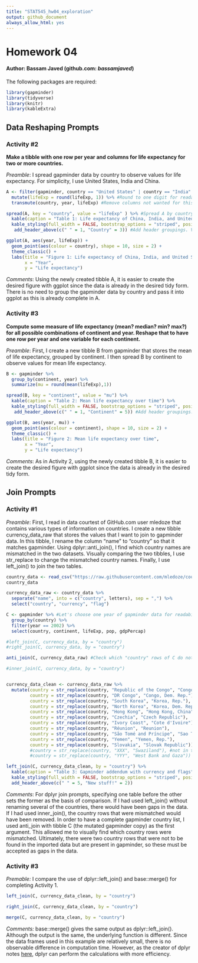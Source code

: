 ```yaml
---
title: "STAT545_hw04_exploration"
output: github_document
always_allow_html: yes
---
```


# Homework 04
#### Author: Bassam Javed (github.com: _bassamjaved_)

The following packages are required:

```r
library(gapminder)
library(tidyverse)
library(knitr)
library(kableExtra)

```

## Data Reshaping Prompts
### Activity #2

**Make a tibble with one row per year and columns for life expectancy for two or more countries.**

*Preamble*: I spread gapminder data by country to observe values for life expectancy. For simplicity, I use United States, India and China.

```r
A <- filter(gapminder, country == "United States" | country == "India" | country == "China") %>% 
  mutate(lifeExp = round(lifeExp, 1)) %>% #Round to one digit for readability
  transmute(country, year, lifeExp) #Remove columns not wanted for this analysis

spread(A, key = "country", value = "lifeExp" ) %>% #Spread A by country with values of lifeExp
  kable(caption = "Table 1: Life expectancy of China, India, and United States over time") %>% 
  kable_styling(full_width = FALSE, bootstrap_options = "striped", position = "center") %>% 
   add_header_above(c(" " = 1, "Country" = 3)) #Add header groupings. Value is column width.

ggplot(A, aes(year, lifeExp)) + 
  geom_point(aes(colour = country), shape = 10, size = 2) +
  theme_classic() +
  labs(title = "Figure 1: Life expectancy of China, India, and United States over time", 
       x = "Year", 
       y = "Life expectancy")

```

*Comments*: Using the newly created tibble A, it is easier to create the desired figure with ggplot since the data is already in the desired tidy form. There is no need to group the gapminder data by country and pass it into ggplot as this is already complete in A.


### Activity #3

**Compute some measure of life expectancy (mean? median? min? max?) for all possible combinations of continent and year. Reshape that to have one row per year and one variable for each continent.**

*Preamble*: First, I create a new tibble B from gapminder that stores the mean of life expectancy, grouped by continent. I then spread B by continent to observe values for mean life expectancy.

```r
B <- gapminder %>% 
  group_by(continent, year) %>% 
  summarize(mu = round(mean(lifeExp),1))

spread(B, key = "continent", value = "mu") %>% 
  kable(caption = "Table 2: Mean life expectancy over time") %>% 
  kable_styling(full_width = FALSE, bootstrap_options = "striped", position = "center") %>% 
   add_header_above(c(" " = 1, "Continent" = 5)) #Add header groupings. Value is column width.

ggplot(B, aes(year, mu)) + 
  geom_point(aes(colour = continent), shape = 10, size = 2) +
  theme_classic() +
  labs(title = "Figure 2: Mean life expectancy over time", 
       x = "Year", 
       y = "Life expectancy")

```

*Comments*: As in Activity 2, using the newly created tibble B, it is easier to create the desired figure with ggplot since the data is already in the desired tidy form.


## Join Prompts
### Activity #1

*Preamble*: First, I read in data courtest of GitHub.com user mledoze that contains various types of information on countries. I create a new tibble currency_data_raw that stores the values that I want to join to gapminder data. In this tibble, I rename the column "name" to "country" so that it matches gapminder. Using dplyr::anti_join(), I find which country names are mismatched in the two datasets. Visually comparing the two tibbles, I use str_replace to change the mismatched country names. Finally, I use left_join() to join the two tables.

```r
country_data <- read_csv("https://raw.githubusercontent.com/mledoze/countries/master/dist/countries.csv") #Import CSV data
country_data

currency_data_raw <- country_data %>% 
  separate("name", into = c("country", letters), sep = ",") %>% 
  select("country", "currency", "flag")

C <- gapminder %>% #Let's choose one year of gapminder data for readability of the table
  group_by(country) %>% 
  filter(year == 2002) %>% 
  select(country, continent, lifeExp, pop, gdpPercap)

#left_join(C, currency_data, by = "country")
#right_join(C, currency_data, by = "country")

anti_join(C, currency_data_raw) #Check which "country" rows of C do not match with currency_data_untidy

#inner_join(C, currency_data, by = "country")


currency_data_clean <- currency_data_raw %>% 
  mutate(country = str_replace(country, "Republic of the Congo", "Congo, Rep."),
         country = str_replace(country, "DR Congo", "Congo, Dem. Rep."),
         country = str_replace(country, "South Korea", "Korea, Rep."),
         country = str_replace(country, "North Korea", "Korea, Dem. Rep."),
         country = str_replace(country, "Hong Kong", "Hong Kong, China"),
         country = str_replace(country, "Czechia", "Czech Republic"),
         country = str_replace(country, "Ivory Coast", "Cote d'Ivoire"),
         country = str_replace(country, "Réunion", "Reunion"),
         country = str_replace(country, "São Tomé and Príncipe", "Sao Tome and Principe"),
         country = str_replace(country, "Yemen", "Yemen, Rep."),
         country = str_replace(country, "Slovakia", "Slovak Republic"))
         #country = str_replace(country, "XXX", "Swaziland"), #not in the imported data frame
         #country = str_replace(country, "YYY", "West Bank and Gaza")) #not in the imported data frame

left_join(C, currency_data_clean, by = "country") %>% 
  kable(caption = "Table 3: Gapminder addendum with currency and flags") %>% 
  kable_styling(full_width = FALSE, bootstrap_options = "striped", position = "center") %>% 
  add_header_above(c(" " = 5, "New stuff!" = 2))


```
*Comments*: For dplyr join prompts, specifying one table before the other sets the former as the basis of comparison. If I had used left_join() without renaming several of the countries, there would have been gaps in the data. If I had used inner_join(), the country rows that were mismatched would have been removed. In order to have a complete gapminder country list, I used anti_join with tibble C (the mutated gapminder copy) as the first argument. This allowed me to visually find which country rows were mismatched. Ultimately, there were two country rows that were not to be found in the imported data but are present in gapminder, so these must be accepted as gaps in the data.

### Activity #3

*Premable:* I compare the use of dplyr::left_join() and base::merge() for completing Activity 1.

```r

left_join(C, currency_data_clean, by = "country")

right_join(C, currency_data_clean, by = "country")

merge(C, currency_data_clean, by = "country")

```

*Comments:* base::merge() gives the same output as dplyr::left_join(). Although the output is the same, the underlying function is different. Since the data frames used in this example are relatively small, there is no observable difference in computation time. However, as the creator of dplyr notes [here](http://zevross.com/blog/2014/04/30/mini-post-for-large-tables-in-r-dplyrs-function-inner_join-is-much-faster-than-merge/), dplyr can perform the calculations with more efficiency.